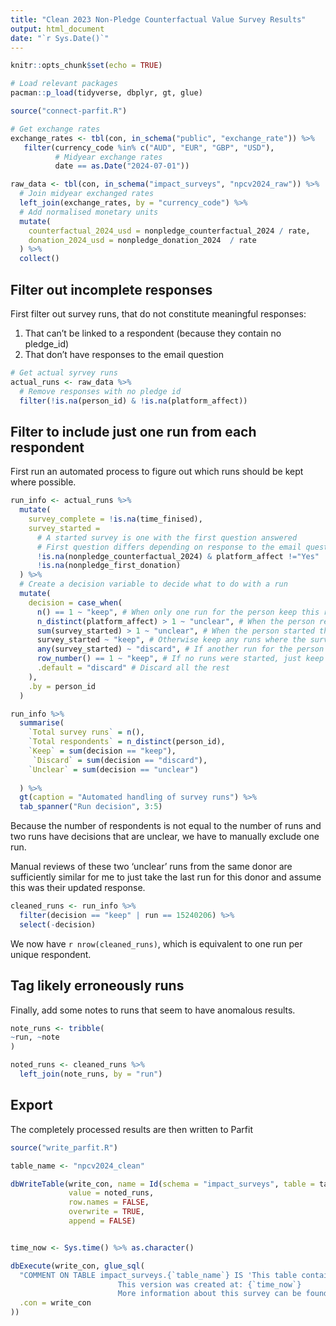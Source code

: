 ```yaml
---
title: "Clean 2023 Non-Pledge Counterfactual Value Survey Results"
output: html_document
date: "`r Sys.Date()`"
---
```


```r
knitr::opts_chunk$set(echo = TRUE)
```

```r
# Load relevant packages
pacman::p_load(tidyverse, dbplyr, gt, glue)
```


```r
source("connect-parfit.R")

# Get exchange rates
exchange_rates <- tbl(con, in_schema("public", "exchange_rate")) %>% 
   filter(currency_code %in% c("AUD", "EUR", "GBP", "USD"), 
          # Midyear exchange rates
          date == as.Date("2024-07-01"))

raw_data <- tbl(con, in_schema("impact_surveys", "npcv2024_raw")) %>% 
  # Join midyear exchanged rates
  left_join(exchange_rates, by = "currency_code") %>% 
  # Add normalised monetary units
  mutate(
    counterfactual_2024_usd = nonpledge_counterfactual_2024 / rate,
    donation_2024_usd = nonpledge_donation_2024  / rate
  ) %>% 
  collect()

```

## Filter out incomplete responses

First filter out survey runs, that do not constitute meaningful responses:

1) That can't be linked to a respondent (because they contain no pledge_id)
2) That don't have responses to the email question


```r
# Get actual syrvey runs
actual_runs <- raw_data %>% 
  # Remove responses with no pledge id
  filter(!is.na(person_id) & !is.na(platform_affect))

```

## Filter to include just one run from each respondent

First run an automated process to figure out which runs should be kept where possible.

```r

run_info <- actual_runs %>% 
  mutate(
    survey_complete = !is.na(time_finised),
    survey_started = 
      # A started survey is one with the first question answered
      # First question differs depending on response to the email question
      !is.na(nonpledge_counterfactual_2024) & platform_affect !="Yes" | 
      !is.na(nonpledge_first_donation)
  ) %>% 
  # Create a decision variable to decide what to do with a run
  mutate(
    decision = case_when(
      n() == 1 ~ "keep", # When only one run for the person keep this run
      n_distinct(platform_affect) > 1 ~ "unclear", # When the person reports contradictory platform affects handle manually
      sum(survey_started) > 1 ~ "unclear", # When the person started the survey more than once handle manually
      survey_started ~ "keep", # Otherwise keep any runs where the survey was started
      any(survey_started) ~ "discard", # If another run for the person was started, but this one wasn't then discard
      row_number() == 1 ~ "keep", # If no runs were started, just keep the first run
      .default = "discard" # Discard all the rest
    ),
    .by = person_id
  )

run_info %>% 
  summarise(
    `Total survey runs` = n(),
    `Total respondents` = n_distinct(person_id),
    `Keep` = sum(decision == "keep"),
     `Discard` = sum(decision == "discard"),
    `Unclear` = sum(decision == "unclear")
    
  ) %>% 
  gt(caption = "Automated handling of survey runs") %>% 
  tab_spanner("Run decision", 3:5)

```

Because the number of respondents is not equal to the number of runs and two runs have decisions that are unclear, we have to manually exclude one run.

Manual reviews of these two 'unclear' runs from the same donor are sufficiently similar for me to just take the last run for this donor and assume this was their updated response.


```r
cleaned_runs <- run_info %>% 
  filter(decision == "keep" | run == 15240206) %>% 
  select(-decision)
```

We now have `r nrow(cleaned_runs)`, which is equivalent to one run per unique respondent.

## Tag likely erroneously runs

Finally, add some notes to runs that seem to have anomalous results.

```r
note_runs <- tribble(
~run, ~note
)

noted_runs <- cleaned_runs %>% 
  left_join(note_runs, by = "run")
```


## Export

The completely processed results are then written to Parfit

```r

source("write_parfit.R")

table_name <- "npcv2024_clean"

dbWriteTable(write_con, name = Id(schema = "impact_surveys", table = table_name), 
             value = noted_runs, 
             row.names = FALSE, 
             overwrite = TRUE,
             append = FALSE)


time_now <- Sys.time() %>% as.character()

dbExecute(write_con, glue_sql(
  "COMMENT ON TABLE impact_surveys.{`table_name`} IS 'This table contains the survey responses collected in 2025 as part of the 2024 Non-Pledge Counterfactual Value Survey. Responses have been filtered to include one response per respondent and to include USD-normalised donations for 2024.
                        This version was created at: {`time_now`}
                        More information about this survey can be found in the protocol linked in the raw survey table';",
  .con = write_con
))
```

